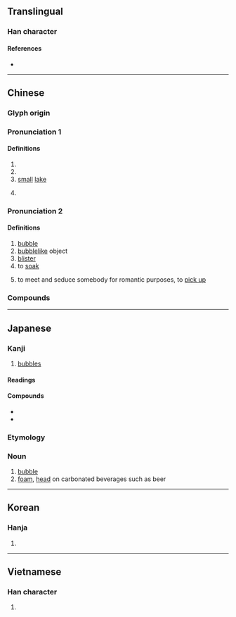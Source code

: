{{character info/new}}
==Translingual==

===Han character===
{{Han char|rn=85|rad=水|as=05|sn=8|four=37112|canj=EPRU|ids=⿰氵包}}

====References====
* {{Han ref|kx=0617.070|dkj=17307|dj=1012.050|hdz=31591.050|uh=6CE1|ud=27873|bh=AA77|bd=43639}}

----

==Chinese==
{{zh-forms}}

===Glyph origin===
{{Han etym}}

===Pronunciation 1===
{{zh-pron
|m=pāo
|mc=y<!--Does /bˠau/ have the proper noun sense only?-->
|oc=1+3
|cat=pn,n,cls
}}
{{zh-attn-split}}<!--|c=pou5,paau4,paau3,paau1
|h=pfs=pau
|mn=phàu/xm,zz:phāu/qz,xm,zz:phā/qz:pha/tw:pho/tw:phò
|mn_note=pho - 波 is used in the Mainland; phò - 啵 is used in the Mainland
These pronunciations need to be assigned-->

====Definitions====
{{zh-hanzi}}

# {{n-g|Name of a river.}}
# {{rfdef|zh}}
# [[small]] [[lake]]
#: {{zh-alt-inline|脬}}
# {{zh-classifier|excreta}}
#: {{zh-alt-inline|脬}}

===Pronunciation 2===
{{zh-pron
|m=pào,er=y
|oc=2
|cat=n,v
}}

====Definitions====
{{zh-hanzi}}

# [[bubble]]
# [[bubblelike]] object
# [[blister]]
# to [[soak]]
#: {{zh-alt-inline|𣶐}}
# {{lb|zh|slang}} to meet and seduce somebody for romantic purposes, to [[pick up]]

===Compounds===
{{zh-der|豆泡|燈泡|泡泡|泡沫}}

----

==Japanese==

===Kanji===
{{ja-kanji|grade=c|rs=水05}}

# [[bubble]]s

====Readings====
{{ja-readings
|on=ほう
|kun=あわ-
}}

====Compounds====
* {{ja-r|泡盛|あわもり}}
* {{ja-r|発泡酒|はっぽうしゅ}}

===Etymology===
{{ja-kanjitab|あわ|yomi=k}}
{{rfe|ja}}

===Noun===
{{ja-noun|あわ}}

# [[bubble]]
# [[foam]], [[head]] on carbonated beverages such as beer

----

==Korean==

===Hanja===
{{ko-hanja|hangeul=포|eumhun=|rv=po|mr=p'o|y=pho}}

# {{defn|lang=ko|sort=水05}}

----

==Vietnamese==

===Han character===
{{vi-hantu|[[bàu]], [[bảo]], [[bào]], [[bầu]], [[phao]]|rs=水05}}

# {{defn|lang=vi|sort=水05}}